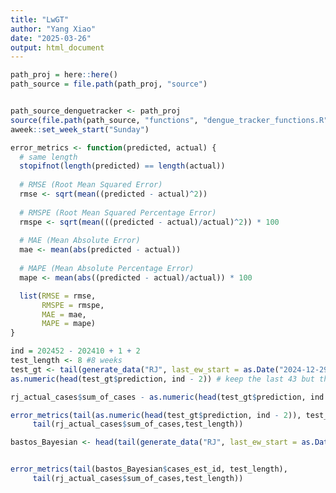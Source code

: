 ```yaml
---
title: "LwGT"
author: "Yang Xiao"
date: "2025-03-26"
output: html_document
---
```


```r
path_proj = here::here()
path_source = file.path(path_proj, "source")


path_source_denguetracker <- path_proj
source(file.path(path_source, "functions", "dengue_tracker_functions.R"))
aweek::set_week_start("Sunday")
```

```r
error_metrics <- function(predicted, actual) {
  # same length
  stopifnot(length(predicted) == length(actual))
  
  # RMSE (Root Mean Squared Error)
  rmse <- sqrt(mean((predicted - actual)^2))
  
  # RMSPE (Root Mean Squared Percentage Error)
  rmspe <- sqrt(mean(((predicted - actual)/actual)^2)) * 100
  
  # MAE (Mean Absolute Error)
  mae <- mean(abs(predicted - actual))
  
  # MAPE (Mean Absolute Percentage Error)
  mape <- mean(abs((predicted - actual)/actual)) * 100

  list(RMSE = rmse,
       RMSPE = rmspe,
       MAE = mae,
       MAPE = mape)
}

ind = 202452 - 202410 + 1 + 2
test_length <- 8 #8 weeks
test_gt <- tail(generate_data("RJ", last_ew_start = as.Date("2024-12-29"), ew = 202452, save=F), ind) 
as.numeric(head(test_gt$prediction, ind - 2)) # keep the last 43 but the very last one is removed

rj_actual_cases$sum_of_cases - as.numeric(head(test_gt$prediction, ind - 2)) 

error_metrics(tail(as.numeric(head(test_gt$prediction, ind - 2)), test_length), 
     tail(rj_actual_cases$sum_of_cases,test_length))
```
```r
bastos_Bayesian <- head(tail(generate_data("RJ", last_ew_start = as.Date("2024-12-29"), ew = 202452, save=F) , ind), ind - 2)


error_metrics(tail(bastos_Bayesian$cases_est_id, test_length), 
     tail(rj_actual_cases$sum_of_cases,test_length))
```

